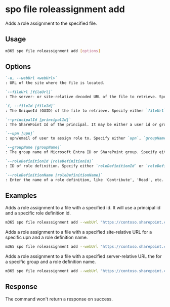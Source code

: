 
# spo file roleassignment add

Adds a role assignment to the specified file.

## Usage

```sh
m365 spo file roleassignment add [options]
```

## Options

```md definition-list
`-u, --webUrl <webUrl>`
: URL of the site where the file is located.

`--fileUrl [fileUrl]`
: The server- or site-relative decoded URL of the file to retrieve. Specify either `fileUrl` or `fileId` but not both.

`i, --fileId [fileId]`
: The UniqueId (GUID) of the file to retrieve. Specify either `fileUrl` or `fileId` but not both.

`--principalId [principalId]`
: The SharePoint Id of the principal. It may be either a user id or group id to add a role assignment for. Specify either `upn`, `groupName`, or `principalId` but not multiple.

`--upn [upn]`
: upn/email of user to assign role to. Specify either `upn`, `groupName`, or `principalId` but not multiple.

`--groupName [groupName]`
: The group name of Microsoft Entra ID or SharePoint group. Specify either `upn`, `groupName`, or `principalId` but not multiple.

`--roleDefinitionId [roleDefinitionId]`
: ID of role definition. Specify either `roleDefinitionId` or `roleDefinitionName` but not both.

`--roleDefinitionName [roleDefinitionName]`
: Enter the name of a role definition, like 'Contribute', 'Read', etc. Specify either `roleDefinitionId` or `roleDefinitionName` but not both.
```

<Global />

## Examples

Adds a role assignment to a file with a specified id. It will use a principal id and a specific role definition id.

```sh
m365 spo file roleassignment add --webUrl "https://contoso.sharepoint.com/sites/project-x" --fileId "b2307a39-e878-458b-bc90-03bc578531d6" --principalId 11 --roleDefinitionId 1073741829
```

Adds a role assignment to a file with a specified site-relative URL for a specific upn and a role definition name.

```sh
m365 spo file roleassignment add --webUrl "https://contoso.sharepoint.com/sites/project-x" --fileUrl "Shared Documents/Test1.docx" --upn "testuser@tenant.onmicrosoft.com" --roleDefinitionName "Full Control"
```

Adds a role assignment to a file with a specified server-relative URL the for a specific group  and a role definition name.

```sh
m365 spo file roleassignment add --webUrl "https://contoso.sharepoint.com/sites/project-x" --fileUrl "/sites/project-x/documents/Test1.docx" --upn "testuser@tenant.onmicrosoft.com" --roleDefinitionName "Read"
```

## Response

The command won't return a response on success.
